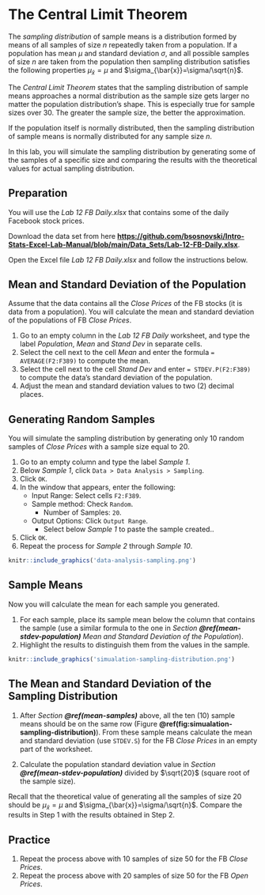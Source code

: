 # The Central Limit Theorem

The *sampling distribution* of sample means is a distribution formed by means of all samples of size $n$ repeatedly taken from a population. If a population has mean $\mu$ and standard deviation $\sigma$, and all possible samples of size $n$ are taken from the population then sampling distribution satisfies the following properties $\mu_{\bar{x}}=\mu$ and $\sigma_{\bar{x}}=\sigma/\sqrt{n}$.

The *Central Limit Theorem* states that the sampling distribution of sample means approaches a normal distribution as the sample size gets larger no matter the population distribution's shape. This is especially true for sample sizes over 30. The greater the sample size, the better the approximation. 

If the population itself is normally distributed, then the sampling distribution of sample means is normally distributed for any sample size $n$.

In this lab, you will simulate the sampling distribution by generating some of the samples of a specific size and comparing the results with the theoretical values for actual sampling distribution.

## Preparation

You will use the *Lab 12 FB Daily.xlsx* that contains some of the daily Facebook stock prices.

Download the data set from here [**https://github.com/bsosnovski/Intro-Stats-Excel-Lab-Manual/blob/main/Data_Sets/Lab-12-FB-Daily.xlsx**](https://github.com/bsosnovski/Intro-Stats-Excel-Lab-Manual/blob/main/Data_Sets/Lab-12-FB-Daily.xlsx). 

Open the Excel file *Lab 12 FB Daily.xlsx* and follow the instructions below.

## Mean and Standard Deviation of the Population {#mean-stdev-population}

Assume that the data contains all the *Close Prices* of the FB stocks (it is data from a population). You will calculate the mean and standard deviation of the populations of FB *Close Prices*.

1. Go to an empty column in the *Lab 12 FB Daily* worksheet, and type the label *Population*, *Mean* and *Stand Dev* in separate cells.
2. Select the cell next to the cell *Mean* and enter the formula `= AVERAGE(F2:F389)` to compute the mean.
3. Select the cell next to the cell *Stand Dev* and enter `= STDEV.P(F2:F389)` to compute the data’s standard deviation of the population.
4. Adjust the mean and standard deviation values to two (2) decimal places.

## Generating Random Samples

You will simulate the sampling distribution by generating only 10 random samples of *Close Prices* with a sample size equal to 20. 

1. Go to an empty column and type the label *Sample 1*. 
2. Below *Sample 1*, click `Data > Data Analysis > Sampling`. 
3. Click `OK`.
4. In the window that appears, enter the following:
    * Input Range: Select cells `F2:F389`. 
    * Sample method: Check `Random`.
      - Number of Samples: `20`.
    * Output Options: Click `Output Range`.
      - Select below *Sample 1* to paste the sample created..
5. Click `OK`.
6. Repeat the process for *Sample 2* through *Sample 10*. 

```r
knitr::include_graphics('data-analysis-sampling.png')
```

## Sample Means {#mean-samples}

Now you will calculate the mean for each sample you generated.

1. For each sample, place its sample mean below the column that contains the sample (use a similar formula to the one in *Section* ***\@ref(mean-stdev-population)*** *Mean and Standard Deviation of the Population*).
2. Highlight the results to distinguish them from the values in the sample.

```r
knitr::include_graphics('simualation-sampling-distribution.png')
```

## The Mean and Standard Deviation of the Sampling Distribution

1. After *Section* ***\@ref(mean-samples)*** above, all the ten (10) sample means should be on the same row (Figure **\@ref(fig:simualation-sampling-distribution)**). From these sample means calculate the mean and standard deviation (use  `STDEV.S`) for the FB *Close Prices* in an empty part of the worksheet.

2. Calculate the population standard deviation value in *Section* ***\@ref(mean-stdev-population)*** divided by $\sqrt{20}$ (square root of the sample size).
	
Recall that the theoretical value of generating all the samples of size 20 should be $\mu_{\bar{x}}=\mu$ and $\sigma_{\bar{x}}=\sigma/\sqrt{n}$. Compare the results in Step 1 with the results obtained in Step 2. 

## Practice

1. Repeat the process above with 10 samples of size 50 for the FB *Close Prices*.
2. Repeat the process above with 20 samples of size 50 for the FB *Open Prices*.

